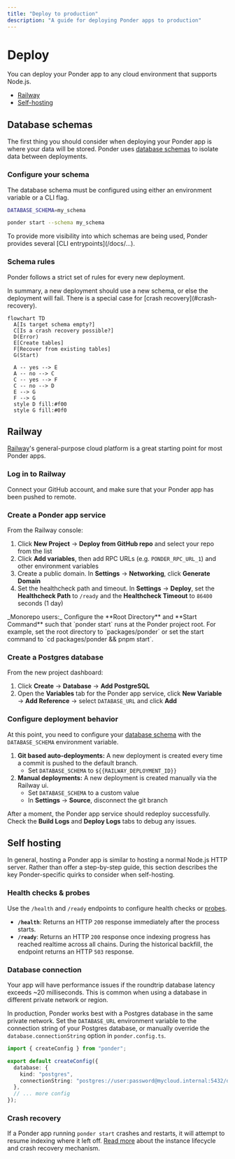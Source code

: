 ```yaml
---
title: "Deploy to production"
description: "A guide for deploying Ponder apps to production"
---
```



# Deploy

You can deploy your Ponder app to any cloud environment that supports Node.js.

- [Railway](#railway)
- [Self-hosting](#self-hosting)

## Database schemas

The first thing you should consider when deploying your Ponder app is where your data will be stored. Ponder uses [database schemas](https://www.postgresql.org/docs/current/ddl-schemas.html) to isolate data between deployments.

### Configure your schema

The database schema must be configured using either an environment variable or a CLI flag.

<div className="code-columns">

```sh filename=".env.local"
DATABASE_SCHEMA=my_schema
```

```sh
ponder start --schema my_schema
```

</div>

<Callout type="default">
  To provide more visibility into which schemas are being used, Ponder provides
  several [CLI entrypoints](/docs/...).
</Callout>

### Schema rules

Ponder follows a strict set of rules for every new deployment.

<Callout type="info">
  In summary, a new deployment should use a new schema, or else the deployment
  will fail. There is a special case for [crash recovery](#crash-recovery).
</Callout>

```mermaid
flowchart TD
  A[Is target schema empty?]
  C[Is a crash recovery possible?]
  D(Error)
  E[Create tables]
  F[Recover from existing tables]
  G(Start)

  A -- yes --> E
  A -- no --> C
  C -- yes --> F
  C -- no --> D
  E --> G
  F --> G
  style D fill:#f00
  style G fill:#0f0
```

## Railway

[Railway](https://railway.app)'s general-purpose cloud platform is a great starting point for most Ponder apps.

<Steps>

### Log in to Railway

Connect your GitHub account, and make sure that your Ponder app has been pushed to remote.

### Create a Ponder app service

From the Railway console:

1. Click **New Project** → **Deploy from GitHub repo** and select your repo from the list
2. Click **Add variables**, then add RPC URLs (e.g. `PONDER_RPC_URL_1`) and other environment variables
3. Create a public domain. In **Settings** → **Networking**, click **Generate Domain**
4. Set the healthcheck path and timeout. In **Settings** → **Deploy**, set the **Healthcheck Path** to `/ready` and the **Healthcheck Timeout** to `86400` seconds (1 day)

<Callout type="warning">
  _Monorepo users:_ Configure the **Root Directory** and **Start Command** such
  that `ponder start` runs at the Ponder project root. For example, set the root
  directory to `packages/ponder` or set the start command to `cd packages/ponder
  && pnpm start`.
</Callout>

### Create a Postgres database

From the new project dashboard:

1. Click **Create** → **Database** → **Add PostgreSQL**
2. Open the **Variables** tab for the Ponder app service, click **New Variable** → **Add Reference** → select `DATABASE_URL` and click **Add**

### Configure deployment behavior

At this point, you need to configure your [database schema](#database-schemas) with the `DATABASE_SCHEMA` environment variable.

1. **Git based auto-deployments:** A new deployment is created every time a commit is pushed to the default branch.
   - Set `DATABASE_SCHEMA` to `${{RAILWAY_DEPLOYMENT_ID}}`
2. **Manual deployments:** A new deployment is created manually via the Railway ui.
   - Set `DATABASE_SCHEMA` to a custom value
   - In **Settings** → **Source**, disconnect the git branch

After a moment, the Ponder app service should redeploy successfully. Check the **Build Logs** and **Deploy Logs** tabs to debug any issues.

</Steps>

## Self hosting

In general, hosting a Ponder app is similar to hosting a normal Node.js HTTP server. Rather than offer a step-by-step guide, this section describes the key Ponder-specific quirks to consider when self-hosting.

### Health checks & probes

Use the `/health` and `/ready` endpoints to configure health checks or [probes](https://kubernetes.io/docs/concepts/configuration/liveness-readiness-startup-probes/).

- **`/health`**: Returns an HTTP `200` response immediately after the process starts.
- **`/ready`**: Returns an HTTP `200` response once indexing progress has reached realtime across all chains. During the historical backfill, the endpoint returns an HTTP `503` response.

### Database connection

<Callout type="warning">
  Your app will have performance issues if the roundtrip database latency
  exceeds ~20 milliseconds. This is common when using a database in different
  private network or region.
</Callout>

In production, Ponder works best with a Postgres database in the same private network. Set the `DATABASE_URL` environment variable to the connection string of your Postgres database, or manually override the `database.connectionString` option in `ponder.config.ts`.

```ts filename="ponder.config.ts" {6}
import { createConfig } from "ponder";

export default createConfig({
  database: {
    kind: "postgres",
    connectionString: "postgres://user:password@mycloud.internal:5432/database",
  },
  // ... more config
});
```

### Crash recovery

If a Ponder app running `ponder start` crashes and restarts, it will attempt to resume indexing where it left off. [Read more](/docs/api-reference/database#build-id-and-crash-recovery) about the instance lifecycle and crash recovery mechanism.
